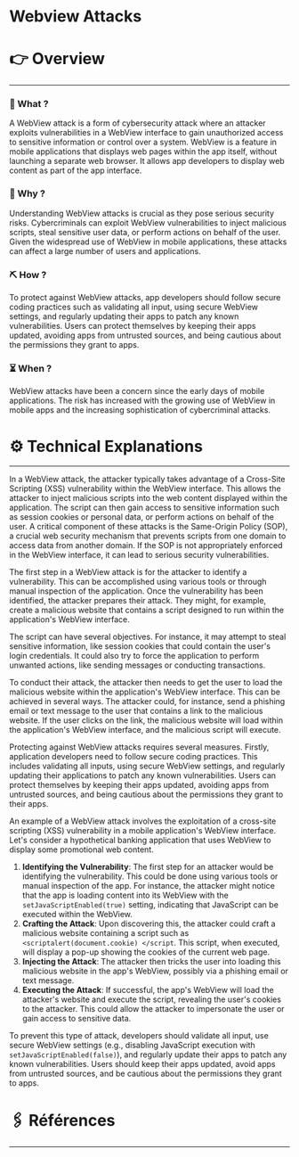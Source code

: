 # Webview Attacks


# 👉 Overview

---

### 👀 What ?

A WebView attack is a form of cybersecurity attack where an attacker exploits vulnerabilities in a WebView interface to gain unauthorized access to sensitive information or control over a system. WebView is a feature in mobile applications that displays web pages within the app itself, without launching a separate web browser. It allows app developers to display web content as part of the app interface.


### 🧐 Why ?

Understanding WebView attacks is crucial as they pose serious security risks. Cybercriminals can exploit WebView vulnerabilities to inject malicious scripts, steal sensitive user data, or perform actions on behalf of the user. Given the widespread use of WebView in mobile applications, these attacks can affect a large number of users and applications.


### ⛏️ How ?

To protect against WebView attacks, app developers should follow secure coding practices such as validating all input, using secure WebView settings, and regularly updating their apps to patch any known vulnerabilities. Users can protect themselves by keeping their apps updated, avoiding apps from untrusted sources, and being cautious about the permissions they grant to apps.


### ⏳ When ?

WebView attacks have been a concern since the early days of mobile applications. The risk has increased with the growing use of WebView in mobile apps and the increasing sophistication of cybercriminal attacks.


# ⚙️ Technical Explanations

---

In a WebView attack, the attacker typically takes advantage of a Cross-Site Scripting (XSS) vulnerability within the WebView interface. This allows the attacker to inject malicious scripts into the web content displayed within the application. The script can then gain access to sensitive information such as session cookies or personal data, or perform actions on behalf of the user. A critical component of these attacks is the Same-Origin Policy (SOP), a crucial web security mechanism that prevents scripts from one domain to access data from another domain. If the SOP is not appropriately enforced in the WebView interface, it can lead to serious security vulnerabilities.

The first step in a WebView attack is for the attacker to identify a vulnerability. This can be accomplished using various tools or through manual inspection of the application. Once the vulnerability has been identified, the attacker prepares their attack. They might, for example, create a malicious website that contains a script designed to run within the application's WebView interface.

The script can have several objectives. For instance, it may attempt to steal sensitive information, like session cookies that could contain the user's login credentials. It could also try to force the application to perform unwanted actions, like sending messages or conducting transactions.

To conduct their attack, the attacker then needs to get the user to load the malicious website within the application's WebView interface. This can be achieved in several ways. The attacker could, for instance, send a phishing email or text message to the user that contains a link to the malicious website. If the user clicks on the link, the malicious website will load within the application's WebView interface, and the malicious script will execute.

Protecting against WebView attacks requires several measures. Firstly, application developers need to follow secure coding practices. This includes validating all inputs, using secure WebView settings, and regularly updating their applications to patch any known vulnerabilities. Users can protect themselves by keeping their apps updated, avoiding apps from untrusted sources, and being cautious about the permissions they grant to their apps.

An example of a WebView attack involves the exploitation of a cross-site scripting (XSS) vulnerability in a mobile application's WebView interface. Let's consider a hypothetical banking application that uses WebView to display some promotional web content.

1. **Identifying the Vulnerability**: The first step for an attacker would be identifying the vulnerability. This could be done using various tools or manual inspection of the app. For instance, the attacker might notice that the app is loading content into its WebView with the `setJavaScriptEnabled(true)` setting, indicating that JavaScript can be executed within the WebView.
2. **Crafting the Attack**: Upon discovering this, the attacker could craft a malicious website containing a script such as `<scriptalert(document.cookie) </script`. This script, when executed, will display a pop-up showing the cookies of the current web page.
3. **Injecting the Attack**: The attacker then tricks the user into loading this malicious website in the app's WebView, possibly via a phishing email or text message.
4. **Executing the Attack**: If successful, the app's WebView will load the attacker's website and execute the script, revealing the user's cookies to the attacker. This could allow the attacker to impersonate the user or gain access to sensitive data.

To prevent this type of attack, developers should validate all input, use secure WebView settings (e.g., disabling JavaScript execution with `setJavaScriptEnabled(false)`), and regularly update their apps to patch any known vulnerabilities. Users should keep their apps updated, avoid apps from untrusted sources, and be cautious about the permissions they grant to apps.

# 🖇️ Références

---